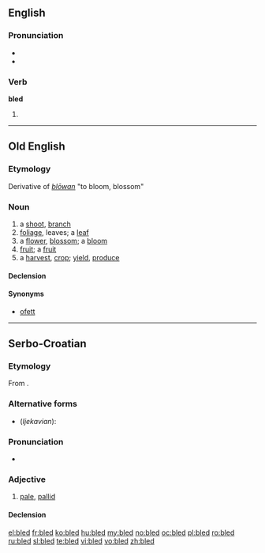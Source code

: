 ==English==

===Pronunciation===
* {{IPA|/ˈbled/}}
* {{rhymes|ɛd}}

===Verb===
'''bled'''

# {{past of|[[bleed]]}}

----

==Old English==

===Etymology===
Derivative of ''[[blowan|blōwan]]'' "to bloom, blossom"

===Noun===
{{ang-noun|head=blēd|g=f}}

# a [[shoot]], [[branch]]
# [[foliage]], leaves; a [[leaf]]
# a [[flower]], [[blossom]]; a [[bloom]]
# [[fruit]]; a [[fruit]]
# a [[harvest]], [[crop]]; [[yield]], [[produce]]

====Declension====
{{ang-decl-noun|blēd|blēda|blēde|blēda|blēde|blēda|blēde|blēdum}}

====Synonyms====
* [[ofett]]

----

==Serbo-Croatian==

===Etymology===
From {{proto|Slavic|blědъ|lang=sh}}.

===Alternative forms===
* (''Ijekavian''): {{l|sh|blijed|blijȇd}}

===Pronunciation===
* {{IPA|/blêːd/|lang=sh}}

===Adjective===
{{sh-adjective|head=blȇd|def=bledi|def_a=blȇdī|comp=bleđi|comp_a=blȅđī|r|блед|бле̑д}}

# [[pale]], [[pallid]]

====Declension====
{{sh-adj-full|bled|o|bleđ|e}}

[[el:bled]]
[[fr:bled]]
[[ko:bled]]
[[hu:bled]]
[[my:bled]]
[[no:bled]]
[[oc:bled]]
[[pl:bled]]
[[ro:bled]]
[[ru:bled]]
[[sl:bled]]
[[te:bled]]
[[vi:bled]]
[[vo:bled]]
[[zh:bled]]